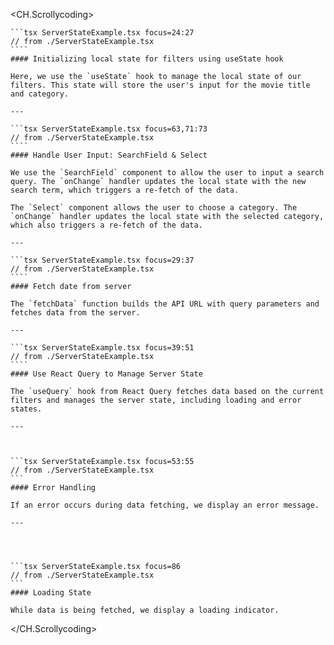 
<CH.Scrollycoding>

    ```tsx ServerStateExample.tsx focus=24:27
    // from ./ServerStateExample.tsx
    ````
    #### Initializing local state for filters using useState hook

    Here, we use the `useState` hook to manage the local state of our filters. This state will store the user's input for the movie title and category.

    ---

    ```tsx ServerStateExample.tsx focus=63,71:73
    // from ./ServerStateExample.tsx
    ````
    #### Handle User Input: SearchField & Select

    We use the `SearchField` component to allow the user to input a search query. The `onChange` handler updates the local state with the new search term, which triggers a re-fetch of the data.

    The `Select` component allows the user to choose a category. The `onChange` handler updates the local state with the selected category, which also triggers a re-fetch of the data.

    ---

    ```tsx ServerStateExample.tsx focus=29:37
    // from ./ServerStateExample.tsx
    ````
    #### Fetch date from server

    The `fetchData` function builds the API URL with query parameters and fetches data from the server.

    ---

    ```tsx ServerStateExample.tsx focus=39:51
    // from ./ServerStateExample.tsx
    ````
    #### Use React Query to Manage Server State

    The `useQuery` hook from React Query fetches data based on the current filters and manages the server state, including loading and error states.

    ---



    ```tsx ServerStateExample.tsx focus=53:55
    // from ./ServerStateExample.tsx
    ```
    #### Error Handling

    If an error occurs during data fetching, we display an error message.

    ---




    ```tsx ServerStateExample.tsx focus=86
    // from ./ServerStateExample.tsx
    ```
    #### Loading State

    While data is being fetched, we display a loading indicator.

</CH.Scrollycoding>
